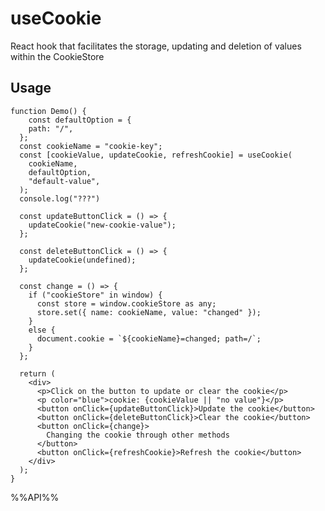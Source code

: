 # useCookie

React hook that facilitates the storage, updating and deletion of values within the CookieStore


## Usage

```tsx live
function Demo() {
    const defaultOption = {
    path: "/",
  };
  const cookieName = "cookie-key";
  const [cookieValue, updateCookie, refreshCookie] = useCookie(
    cookieName,
    defaultOption,
    "default-value",
  );
  console.log("???")

  const updateButtonClick = () => {
    updateCookie("new-cookie-value");
  };

  const deleteButtonClick = () => {
    updateCookie(undefined);
  };

  const change = () => {
    if ("cookieStore" in window) {
      const store = window.cookieStore as any;
      store.set({ name: cookieName, value: "changed" });
    }
    else {
      document.cookie = `${cookieName}=changed; path=/`;
    }
  };

  return (
    <div>
      <p>Click on the button to update or clear the cookie</p>
      <p color="blue">cookie: {cookieValue || "no value"}</p>
      <button onClick={updateButtonClick}>Update the cookie</button>
      <button onClick={deleteButtonClick}>Clear the cookie</button>
      <button onClick={change}>
        Changing the cookie through other methods
      </button>
      <button onClick={refreshCookie}>Refresh the cookie</button>
    </div>
  );
}

```

%%API%%